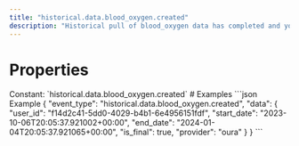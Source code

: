 ```yaml
---
title: "historical.data.blood_oxygen.created"
description: "Historical pull of blood_oxygen data has completed and you can now pull data for this resource."
---
```

# Properties
<ResponseField name="event_type" type="const string" required="true">
Constant: `historical.data.blood_oxygen.created`
</ResponseField>
<ResponseField name="data" type="HistoricalDataCreated" required="true">
<Expandable title="HistoricalDataCreated" defaultOpen="true">
<ResponseField name="user_id" type="string" required="true">
</ResponseField>
<ResponseField name="start_date" type="string" required="true">
</ResponseField>
<ResponseField name="end_date" type="string" required="true">
</ResponseField>
<ResponseField name="is_final" type="boolean" required="true">
</ResponseField>
<ResponseField name="provider" type="string" required="true">
</ResponseField>
</Expandable>
</ResponseField>
# Examples
<CodeGroup>
```json Example
{
  "event_type": "historical.data.blood_oxygen.created",
  "data": {
    "user_id": "f14d2c41-5dd0-4029-b4b1-6e4956151fdf",
    "start_date": "2023-10-06T20:05:37.921002+00:00",
    "end_date": "2024-01-04T20:05:37.921065+00:00",
    "is_final": true,
    "provider": "oura"
  }
}
```
</CodeGroup>
